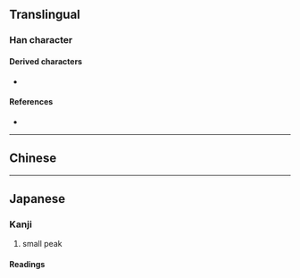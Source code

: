 {{also|巒}}
{{character info}}
==Translingual==

===Han character===
{{Han char|rn=46|rad=山|as=06|sn=9|four=|canj=YCU|ids=⿱𰁜山}}

====Derived characters====
* {{l|mul|𰠅}}

====References====
* {{Han ref|kx=0311.061|dj=0611.110|hdz=10771.140|uh=5CE6|ud=23782}}

----

==Chinese==
{{zh-see|巒}}

----

==Japanese==
{{ja-kanji forms|峦|巒|ex=y}}

===Kanji===
{{ja-kanji|grade=|rs=山6|kyu=巒}}

# small peak

====Readings====
{{ja-readings
|goon=らん
|kanon=らん
|kun=みね-
}}